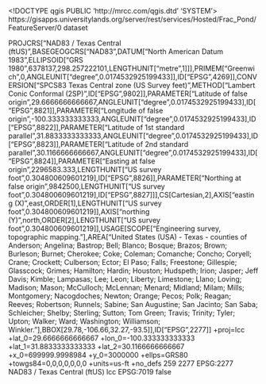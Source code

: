 <!DOCTYPE qgis PUBLIC 'http://mrcc.com/qgis.dtd' 'SYSTEM'>
<qgis version="3.32.0-Lima">
  <identifier>https://gisapps.universitylands.org/server/rest/services/Hosted/Frac_Pond/FeatureServer/0</identifier>
  <parentidentifier></parentidentifier>
  <language></language>
  <type>dataset</type>
  <title>Frac_Pond</title>
  <abstract></abstract>
  <links>
    <link type="WWW:LINK" mimeType="" format="" size="" description="" url="https://gisapps.universitylands.org/server/rest/services/Hosted/Frac_Pond/FeatureServer/0" name="Source"/>
  </links>
  <dates/>
  <fees></fees>
  <encoding></encoding>
  <crs>
    <spatialrefsys nativeFormat="Wkt">
      <wkt>PROJCRS["NAD83 / Texas Central (ftUS)",BASEGEOGCRS["NAD83",DATUM["North American Datum 1983",ELLIPSOID["GRS 1980",6378137,298.257222101,LENGTHUNIT["metre",1]]],PRIMEM["Greenwich",0,ANGLEUNIT["degree",0.0174532925199433]],ID["EPSG",4269]],CONVERSION["SPCS83 Texas Central zone (US Survey feet)",METHOD["Lambert Conic Conformal (2SP)",ID["EPSG",9802]],PARAMETER["Latitude of false origin",29.6666666666667,ANGLEUNIT["degree",0.0174532925199433],ID["EPSG",8821]],PARAMETER["Longitude of false origin",-100.333333333333,ANGLEUNIT["degree",0.0174532925199433],ID["EPSG",8822]],PARAMETER["Latitude of 1st standard parallel",31.8833333333333,ANGLEUNIT["degree",0.0174532925199433],ID["EPSG",8823]],PARAMETER["Latitude of 2nd standard parallel",30.1166666666667,ANGLEUNIT["degree",0.0174532925199433],ID["EPSG",8824]],PARAMETER["Easting at false origin",2296583.333,LENGTHUNIT["US survey foot",0.304800609601219],ID["EPSG",8826]],PARAMETER["Northing at false origin",9842500,LENGTHUNIT["US survey foot",0.304800609601219],ID["EPSG",8827]]],CS[Cartesian,2],AXIS["easting (X)",east,ORDER[1],LENGTHUNIT["US survey foot",0.304800609601219]],AXIS["northing (Y)",north,ORDER[2],LENGTHUNIT["US survey foot",0.304800609601219]],USAGE[SCOPE["Engineering survey, topographic mapping."],AREA["United States (USA) - Texas - counties of Anderson; Angelina; Bastrop; Bell; Blanco; Bosque; Brazos; Brown; Burleson; Burnet; Cherokee; Coke; Coleman; Comanche; Concho; Coryell; Crane; Crockett; Culberson; Ector; El Paso; Falls; Freestone; Gillespie; Glasscock; Grimes; Hamilton; Hardin; Houston; Hudspeth; Irion; Jasper; Jeff Davis; Kimble; Lampasas; Lee; Leon; Liberty; Limestone; Llano; Loving; Madison; Mason; McCulloch; McLennan; Menard; Midland; Milam; Mills; Montgomery; Nacogdoches; Newton; Orange; Pecos; Polk; Reagan; Reeves; Robertson; Runnels; Sabine; San Augustine; San Jacinto; San Saba; Schleicher; Shelby; Sterling; Sutton; Tom Green; Travis; Trinity; Tyler; Upton; Walker; Ward; Washington; Williamson; Winkler."],BBOX[29.78,-106.66,32.27,-93.5]],ID["EPSG",2277]]</wkt>
      <proj4>+proj=lcc +lat_0=29.6666666666667 +lon_0=-100.333333333333 +lat_1=31.8833333333333 +lat_2=30.1166666666667 +x_0=699999.9998984 +y_0=3000000 +ellps=GRS80 +towgs84=0,0,0,0,0,0,0 +units=us-ft +no_defs</proj4>
      <srsid>259</srsid>
      <srid>2277</srid>
      <authid>EPSG:2277</authid>
      <description>NAD83 / Texas Central (ftUS)</description>
      <projectionacronym>lcc</projectionacronym>
      <ellipsoidacronym>EPSG:7019</ellipsoidacronym>
      <geographicflag>false</geographicflag>
    </spatialrefsys>
  </crs>
  <extent>
    <spatial crs="EPSG:2277" dimensions="2" maxz="0" minz="0" maxy="10891165.86486339569091797" maxx="2129701.11498238146305084" miny="10228265.03974905610084534" minx="1345084.90042530000209808"/>
  </extent>
</qgis>
